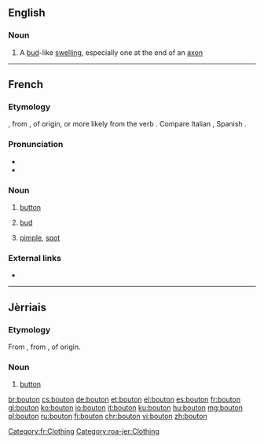 ==English==

===Noun===
{{en-noun}}

# A [[bud]]-like [[swelling]], especially one at the end of an [[axon]]

----

==French==

===Etymology===
{{etyl|fro|fr}} {{term|boton|lang=fro}}, from {{etyl|LL.|fr}} {{m|la|*bottōnem}}, of {{etyl|gem|fr}} origin, or more likely from the verb {{suffix|bouter|on|lang=fr}}. Compare Italian {{term|bottone|lang=it}}, Spanish {{term|botón|lang=es}}.

===Pronunciation===
* {{audio|Fr-bouton.ogg|audio|lang=fr}}
* {{IPA|/butɔ̃/|lang=fr}}

===Noun===
{{fr-noun|m}}

# [[button]]
# {{context|botany|lang=fr}} [[bud]]
# [[pimple]], [[spot]]

===External links===
* {{R:TLFi}}

[[Category:fr:Clothing]]

----

==Jèrriais==

===Etymology===
From {{etyl|fro|roa-jer}} {{term|boton|lang=fro}}, from {{etyl|LL.|roa-jer}} {{m|la|*bottōnem}}, of {{etyl|gem|roa-jer}} origin.

===Noun===
{{roa-jer-noun|m}}

# [[button]]

[[Category:roa-jer:Clothing]]

[[br:bouton]]
[[cs:bouton]]
[[de:bouton]]
[[et:bouton]]
[[el:bouton]]
[[es:bouton]]
[[fr:bouton]]
[[gl:bouton]]
[[ko:bouton]]
[[io:bouton]]
[[it:bouton]]
[[ku:bouton]]
[[hu:bouton]]
[[mg:bouton]]
[[pl:bouton]]
[[ru:bouton]]
[[fi:bouton]]
[[chr:bouton]]
[[vi:bouton]]
[[zh:bouton]]
